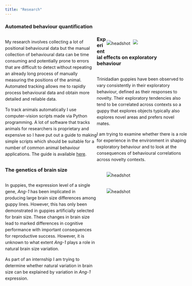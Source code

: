 ```yaml
---
title: "Research"
---
```

<style>
  .column-left{
    float: left;         
    width: 50%;
    text-align: left;
  }
  
  .column-right{
    float: right;         
    width: 45%;
  }
  .me{
  max-width: 100%;
  margin: 1%;
}

.container {
    margin-top: 0px;
    width: 120%;
}

p {
  line-height: 1.5;
}

</style>  

### Automated behaviour quantification
<div class="container">

<div class="row">
<div class="column-left">

My research involves collecting a lot of positional behavioural data but the manual collection of behavioural data can be time consuming and potentially prone to errors that are difficult to detect without repeating an already long process of manually measuring the positions of the animal. Automated tracking allows me to rapidly process behavioural data and obtain more detailed and reliable data.

To track animals automatically I use computer-vision scripts made via Python programming. A lot of software that tracks animals for researchers is proprietary and expensive so I have put out a guide to making simple scripts which should be suitable for a number of common animal behaviour applications. The guide is available [here](https://wyatt-toure.github.io/animal-tracking-guide/).

</div>

<div class="column-right">
  <img src="images/tracking-guide-logo.png" alt="headshot" class="me">
  <img src="images/tracking-guppy.gif" class="me" />
</div>
</div>
</div>

### Experiential effects on exploratory behaviour
<div class="container">

<div class="row">
<div class="column-left">

Trinidadian guppies have been observed to vary consistently in their exploratory behaviour, defined as their responses to novelty. Their exploratory tendencies also tend to be correlated across contexts so a guppy that explores objects typically also explores novel areas and prefers novel mates. 

I am trying to examine whether there is a role for experience in the environment in shaping exploratory behaviour and to look at the consequences of behavioural correlations across novelty contexts.
</div>

<div class="column-right">
  <img src="images/guppy-exploration.png" alt="headshot" class="me">
</div>
</div>
</div>

### The genetics of brain size 
<div class="container">


<div class="row">
<div class="column-left">

In guppies, the expression level of a single gene, *Ang-1* has been implicated in producing large brain size differences among guppy lines. However, this has only been demonstrated in guppies artificially selected for brain size. These changes in brain size lead to marked differences in cognitive performance with important consequences for reproductive success. However, it is unknown to what extent *Ang-1* plays a role in natural brain size variation. 

As part of an internship I am trying to determine whether natural variation in brain size can be explained by variation in *Ang-1* expression.



</div>

<div class="column-right">
  <img src="images/brain-genetics.png" alt="headshot" class="me">
</div>
</div>
</div>



